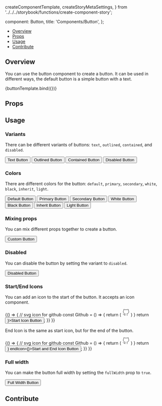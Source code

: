   createComponentTemplate,
  createStoryMetaSettings,
} from '../../../storybook/functions/create-component-story';

  component: Button,
  title: 'Components/Button',
};

<Meta title="Components/Button" component={Button} />


<Heading title="Button" componentRelativePath="Button/Button.jsx"/>

- [Overview](#overview)
- [Props](#props)
- [Usage](#usage)
- [Contribute](#contribute)


## Overview

You can use the button component to create a button. It can be used in different ways, the default
button is a simple button with a text.

<Canvas>
  <Story name="Overview"
         args={{children: "Button", color:"default"}}>
    {buttonTemplate.bind({})}
  </Story>
</Canvas>

## Props

<ArgsTable of={Button} />

## Usage
### Variants
There can be different variants of buttons: `text`, `outlined`,
`contained`, and `disabled`.

<Canvas>
  <Story name="Variants" >
    <div className="flex space-x-2">
      <Button variant="text">Text Button</Button>
      <Button variant="outlined">Outlined Button</Button>
      <Button variant="contained">Contained Button</Button>
      <Button varian="disabled">Disabled Button</Button>
    </div>
  </Story>
</Canvas>


### Colors
There are different colors for the button: `default`, `primary`, `secondary`, `white`, `black`, `inherit`, `light`.


<Canvas>
  <Story name="Colors" >
    <div className="flex space-x-2">
      <Button color="default">Default Button</Button>
      <Button color="primary">Primary Button</Button>
      <Button color="secondary">Secondary Button</Button>
      <Button color="white">White Button</Button>
      <Button color="black">Black Button</Button>
      <Button color="inherit">Inherit Button</Button>
      <Button color="light">Light Button</Button>
    </div>
  </Story>
</Canvas>

### Mixing props
You can mix different props together to create a button.

<Canvas>
  <Story name="Custom" >
      <Button color="secondary" variant="outlined">Custom Button</Button>
  </Story>
</Canvas>

### Disabled
You can disable the button by setting the variant to `disabled`.

<Canvas>
  <Story name="Disabled" >
      <Button variant="disabled">Disabled Button</Button>
  </Story>
</Canvas>


### Start/End Icons
You can add an icon to the start of the button. It accepts an icon component.


<Canvas>
  <Story name="Start Icon" >
      {() => {
        // svg icon for github
        const Github = () => {
          return (
            <svg
              xmlns="http://www.w3.org/2000/svg"
              width="24"
              height="24"
              viewBox="0 0 24 24"
              fill="none"
              stroke="currentColor"
              strokeWidth="2"
              strokeLinecap="round"
              strokeLinejoin="round"
              className="feather feather-github"
            >
              <path d="M9 19c-5 1.5-5-2.5-7-3m14 6v-3.87a3.37 3.37 0 0 0-.94-2.61c3.14-.35 6.44-1.54 6.44-7A5.44 5.44 0 0 0 20 4.77 5.07 5.07 0 0 0 19.91 1S18.73.65 16 2.48a13.38 13.38 0 0 0-7 0C6.27.65 5.09 1 5.09 1A5.07 5.07 0 0 0 5 4.77a5.44 5.44 0 0 0-1.5 3.78c0 5.42 3.3 6.61 6.44 7A3.37 3.37 0 0 0 9 18.13V22"></path>
            </svg>
          )
        }
        return <Button startIcon={<Github />}>Start Icon Button</Button>;
      }}
    }}
  </Story>
</Canvas>

End Icon is the same as start icon, but for the end of the button.


<Canvas>
  <Story name="End Icon" >
      {() => {
        // svg icon for github
        const Github = () => {
          return (
            <svg
              xmlns="http://www.w3.org/2000/svg"
              width="24"
              height="24"
              viewBox="0 0 24 24"
              fill="none"
              stroke="currentColor"
              strokeWidth="2"
              strokeLinecap="round"
              strokeLinejoin="round"
              className="feather feather-github"
            >
              <path d="M9 19c-5 1.5-5-2.5-7-3m14 6v-3.87a3.37 3.37 0 0 0-.94-2.61c3.14-.35 6.44-1.54 6.44-7A5.44 5.44 0 0 0 20 4.77 5.07 5.07 0 0 0 19.91 1S18.73.65 16 2.48a13.38 13.38 0 0 0-7 0C6.27.65 5.09 1 5.09 1A5.07 5.07 0 0 0 5 4.77a5.44 5.44 0 0 0-1.5 3.78c0 5.42 3.3 6.61 6.44 7A3.37 3.37 0 0 0 9 18.13V22"></path>
            </svg>
          )
        }
        return <Button startIcon={<Github />} endIcon={<Github />}>Start and End Icon Button</Button>;
      }}
    }}
  </Story>
</Canvas>


### Full width
You can make the button full width by setting the `fullWidth` prop to `true`.

<Canvas>
  <Story name="Full Width" >
      <Button fullWidth color="secondary">Full Width Button</Button>
  </Story>
</Canvas>

## Contribute
<Footer componentRelativePath="Button/__stories__/button.stories.mdx"/>
